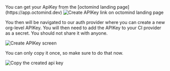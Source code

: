 <Info>
  You can get your ApiKey from the [octomind landing
  page](https://app.octomind.dev)
</Info>

<Frame caption="Create an APIKey link">
  <img
    src="/images/create-api-key.png"
    alt="Create APIKey link on octomind landing page"
  />
</Frame>

You then will be navigated to our auth provider where you can create a new org-level APIKey.
You will then need to add the APIKey to your CI provider as a secret. You should not share it with anyone.

<Frame caption="Create an APIKey Auth Provider">
  <img src="/images/create-api-key-propelauth.png" alt="Create APIKey screen" />
</Frame>

You can only copy it once, so make sure to do that now.

<Frame caption="Copy the created apiKey">
  <img src="/images/create-api-key-copy.png" alt="Copy the created api key" />
</Frame>

